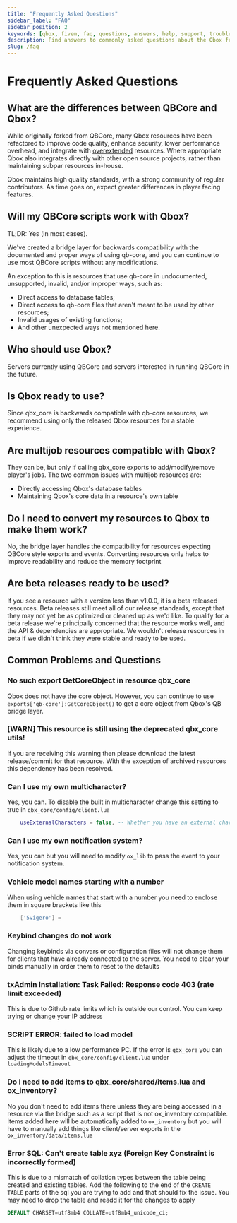 ```yaml
---
title: "Frequently Asked Questions"
sidebar_label: "FAQ"
sidebar_position: 2
keywords: [qbox, fivem, faq, questions, answers, help, support, troubleshooting]
description: Find answers to commonly asked questions about the Qbox framework, including compatibility, features, installation, and troubleshooting information.
slug: /faq
---
```


# Frequently Asked Questions

## What are the differences between QBCore and Qbox?

While originally forked from QBCore, many Qbox resources have been refactored to improve code quality, enhance security, lower performance overhead, and integrate with [overextended](https://coxdocs.dev) resources.
Where appropriate Qbox also integrates directly with other open source projects, rather than maintaining subpar resources in-house.

Qbox maintains high quality standards, with a strong community of regular contributors.
As time goes on, expect greater differences in player facing features.

## Will my QBCore scripts work with Qbox?

TL;DR: Yes (in most cases).

We've created a bridge layer for backwards compatibility with the documented and proper ways of using qb-core,
and you can continue to use most QBCore scripts without any modifications.

An exception to this is resources that use qb-core in undocumented, unsupported, invalid, and/or improper ways, such as:
- Direct access to database tables;
- Direct access to qb-core files that aren't meant to be used by other resources;
- Invalid usages of existing functions;
- And other unexpected ways not mentioned here.

## Who should use Qbox?

Servers currently using QBCore and servers interested in running QBCore in the future.

## Is Qbox ready to use?

Since qbx_core is backwards compatible with qb-core resources, we recommend using only the released Qbox resources for a stable experience.

## Are multijob resources compatible with Qbox?

They can be, but only if calling qbx_core exports to add/modify/remove player's jobs.
The two common issues with multijob resources are:
- Directly accessing Qbox's database tables
- Maintaining Qbox's core data in a resource's own table

## Do I need to convert my resources to Qbox to make them work?

No, the bridge layer handles the compatibility for resources expecting QBCore style exports and events. Converting resources only helps to improve readability and reduce the memory footprint

## Are beta releases ready to be used?

If you see a resource with a version less than v1.0.0, it is a beta released resources.
Beta releases still meet all of our release standards, except that they may not yet be as optimized or cleaned up as we'd like.
To qualify for a beta release we're principally concerned that the resource works well, and the API & dependencies are appropriate.
We wouldn't release resources in beta if we didn't think they were stable and ready to be used.

## Common Problems and Questions

### No such export GetCoreObject in resource qbx_core

Qbox does not have the core object. However, you can continue to use `exports['qb-core']:GetCoreObject()` to get a core object from Qbox's QB bridge layer.

### [WARN] This resource is still using the deprecated qbx_core utils! ###

If you are receiving this warning then please download the latest release/commit for that resource. With the exception of archived resources this dependency has been resolved.

### Can I use my own multicharacter?

Yes, you can. To disable the built in multicharacter change this setting to true in `qbx_core/config/client.lua`
```lua filename="qbx_core/config/client.lua"
    useExternalCharacters = false, -- Whether you have an external character management resource. (If true, disables the character management inside the core)
```

### Can I use my own notification system?

Yes, you can but you will need to modify `ox_lib` to pass the event to your notification system.

### Vehicle model names starting with a number

When using vehicle names that start with a number you need to enclose them in square brackets like this
```lua
    ['5vigero'] =
```

### Keybind changes do not work

Changing keybinds via convars or configuration files will not change them for clients that have already connected to the server. You need to clear your binds manually in order them to reset to the defaults

### txAdmin Installation: Task Failed: Response code 403 (rate limit exceeded)

This is due to Github rate limits which is outside our control. You can keep trying or change your IP address

### SCRIPT ERROR: failed to load model

This is likely due to a low performance PC. If the error is `qbx_core` you can adjust the timeout in `qbx_core/config/client.lua` under `loadingModelsTimeout`

### Do I need to add items to qbx_core/shared/items.lua and ox_inventory?

No you don't need to add items there unless they are being accessed in a resource via the bridge such as a script that is not ox_inventory compatible. Items added here will be automatically added to `ox_inventory` but you will have to manually add things like client/server exports in the `ox_inventory/data/items.lua`

### Error SQL: Can't create table xyz (Foreign Key Constraint is incorrectly formed)

This is due to a mismatch of collation types between the table being created and existing tables. Add the following to the end of the `CREATE TABLE` parts of the sql you are trying to add and that should fix the issue. You may need to drop the table and readd it for the changes to apply
```sql
DEFAULT CHARSET=utf8mb4 COLLATE=utf8mb4_unicode_ci;
```